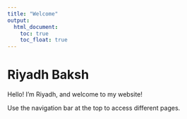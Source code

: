 ```yaml
---
title: "Welcome"
output: 
  html_document:
    toc: true
    toc_float: true
---
```


# Riyadh Baksh

Hello! I'm Riyadh, and welcome to my website!

Use the navigation bar at the top to access different pages.